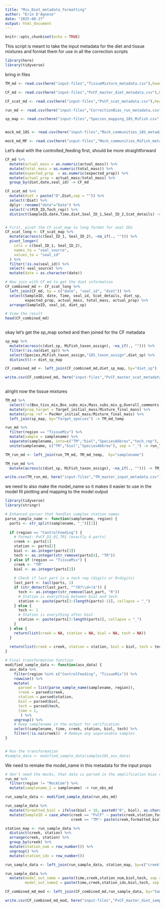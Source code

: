 ```yaml
---
title: "Mix_Diet_metadata_formatting"
author: "Erin D'Agnese"
date: "2025-08-27"
output: html_document
---
```


```r
knitr::opts_chunk$set(echo = TRUE)
```


This script is meant to take the input metadata for the diet and tissue mixtures and format them for use in all the correction scripts
```r
library(here)
library(tidyverse)
```

bring in files
```r
TM_md <- read.csv(here("input-files","TissueMixture_metadata.csv"),header = T,check.names = F)

CF_md <- read.csv(here("input-files","PvCF_master_diet_metadata.csv"),header = T,check.names = F)

CF_scat_md <- read.csv(here("input-files","PvCF_scat_metadata.csv"),header = T,check.names = F)

run_md <- read.csv(here("input-files","CorrectionBias_run_metadata.csv"),header = T,check.names = F)

sp_map <- read.csv(here("input-files","Species_mapping_18S_MiFish.csv"),header = T,check.names = F)


mock_md_18S <- read.csv(here("input-files","Mock_communities_18S_metadata.csv"),header = T,check.names = F)

mock_md_MF <- read.csv(here("input-files","Mock_communities_MiFish_metadata.csv"),header = T,check.names = F)

```

Let's deal with the controlled_feeding first, should be more straightforward
```r
CF_md %>% 
  mutate(actual_mass = as.numeric(actual_mass)) %>% 
  mutate(total_mass = as.numeric(total_mass)) %>% 
  mutate(expected_prop  = as.numeric(expected_prop)) %>% 
  mutate(actual_prop = actual_mass/total_mass) %>% 
  group_by(diet,date,seal_id) -> CF_md

CF_scat_md %>% 
  mutate(diet = paste("D",Diet,sep = "")) %>% 
  select(!Diet) %>% 
  dplyr::rename("date"="Date") %>% 
  select(!c(PCR_ID,Tech_rep)) %>% 
  distinct(SampleID,date,Time,diet,Seal_ID_1,Seal_ID_2,Scat_details) -> CF_scat_map


# First, pivot the CF_scat_map to long format for seal IDs
CF_scat_long <- CF_scat_map %>%
  mutate(across(c(Seal_ID_1, Seal_ID_2), ~na_if(., ""))) %>%
  pivot_longer(
    cols = c(Seal_ID_1, Seal_ID_2),
    names_to = "seal_source",
    values_to = "seal_id"
  ) %>%
  filter(!is.na(seal_id)) %>%
  select(-seal_source) %>% 
  mutate(date = as.character(date))

# Now join with CF_md to get the diet information
CF_combined_md <- CF_scat_long %>%
  left_join(CF_md, by = c("date", "seal_id", "diet")) %>%
  select(SampleID, date, Time, seal_id, Scat_details, diet_sp, 
         expected_prop, actual_mass, total_mass, actual_prop) %>%
  arrange(SampleID, seal_id, diet_sp)

# View the result
head(CF_combined_md)
  
```
okay let's get the sp_map sorted and then joined for the CF metadata
```r
sp_map %>% 
  mutate(across(c(diet_sp, MiFish_taxon_assign), ~na_if(., ""))) %>%
  filter(!is.na(diet_sp)) %>% 
  select(Species,MiFish_taxon_assign,"18S_taxon_assign",diet_sp) %>% 
  distinct()-> diet_sp_map

CF_combined_md <- left_join(CF_combined_md,diet_sp_map, by="diet_sp")

write.csv(CF_combined_md, here("input-files","PvCF_master_scat_metadata.csv"),row.names = F)
  
```

alright now the tissue mixtures
```r
TM_md %>% 
  select(!c(Box_tiss_mix,Box_subs_mix,Mass_subs_mix_g,Overall_comments,Lost_mass,After_mix_mass,Subsampled_mix,Date,PacHer_sampleID)) %>% 
  mutate(prop_target = Target_initial_mass/Mixture_final_mass) %>% 
  mutate(prop_ref = PacHer_initial_mass/Mixture_final_mass) %>% 
  left_join(sp_map, by="Target_species") -> TM_md_temp

run_md %>% 
  filter(region == "TissueMix") %>% 
  mutate(sample = samplename) %>% 
  separate(samplename, into=c("TM","biol","SpeciesAbbrev","tech_rep"), sep = "_") %>% 
  unite(samplename, c("TM","biol","SpeciesAbbrev"), sep = "_") -> run_TM_md

TM_run_md <- left_join(run_TM_md, TM_md_temp,  by="samplename")

TM_run_md %>% 
  mutate(across(c(diet_sp, MiFish_taxon_assign), ~na_if(., ""))) -> TM_run_md

write.csv(TM_run_md, here("input-files","TM_master_input_metadata.csv"), row.names = F)
```

we need to also make the model_name so it makes it easier to use in the model fit plotting and mapping to the model output 
```r
library(tidyverse)
library(stringr)

# Enhanced parser that handles complex station names
parse_sample_name <- function(samplename, region) {
  parts <- str_split(samplename, "_")[[1]]
  
  if (region == "ControlFeeding") {
    # Format: PvCF_D1_01_TR1 (exactly 4 parts)
    creek <- parts[1]
    station <- parts[2]
    biol <- as.integer(parts[3])
    tech <- as.integer(str_remove(parts[4], "TR"))
  } else if (region == "TissueMix") {
    creek <- "TM"
    biol <- as.integer(parts[2])
    
    # Check if last part is a tech rep (digits or R+digits)
    last_part <- tail(parts, 1)
    if (str_detect(last_part, "^(R?\\d+)$")) {
      tech <- as.integer(str_remove(last_part, "R"))
      # Station is everything between biol and tech
      station <- paste(parts[3:(length(parts)-1)], collapse = "_")
    } else {
      tech <- 1
      # Station is everything after biol
      station <- paste(parts[3:length(parts)], collapse = "_")
    }
  } else {
    return(list(creek = NA, station = NA, biol = NA, tech = NA))
  }
  
  return(list(creek = creek, station = station, biol = biol, tech = tech))
}

# Final transformation function
modified_sample_data <- function(asv_data) {
  asv_data %>%
    filter(region %in% c("ControlFeeding", "TissueMix")) %>%
    rowwise() %>%
    mutate(
      parsed = list(parse_sample_name(samplename, region)),
      creek = parsed$creek,
      station = parsed$station,
      biol = parsed$biol,
      tech = parsed$tech,
      time = 1,
       ) %>%
    ungroup() %>%
    # Keep samplename in the output for verification
    select(samplename, time, creek, station, biol, tech) %>%
    filter(!is.na(creek))  # Remove any unparseable samples
}


# Run the transformation
#sample_data <- modified_sample_data(samples18S_asv_data)


```

We need to remake the model_name in this metadata for the input props 
```r
# don't need the mocks, that data is parsed in the amplification bias correction script
run_md %>% 
  filter(region != "MockCom") %>% 
  mutate(samplename_2 = samplename) -> run_obs_md

run_sample_data <- modified_sample_data(run_obs_md)

run_sample_data %>% 
  mutate(formatted_biol = ifelse(biol < 10, paste0("0", biol), as.character(biol))) %>% 
  mutate(SampleID = case_when(creek == "PvCF" ~ paste(creek,station,formatted_biol,sep = "_"),
                              creek == "TM"~ paste(creek,formatted_biol,station, sep = "_"))) -> run_sample_data

station_map <- run_sample_data %>% 
  distinct(creek, station) %>% 
  arrange(creek, station) %>% 
  group_by(creek) %>% 
  mutate(station_num = row_number()) %>% 
  ungroup() %>% 
  mutate(station_idx = row_number())  

run_sample_data <- left_join(run_sample_data, station_map, by=c("creek","station"))  

run_sample_data %>% 
  mutate(model_out_name = paste(time,creek,station_num,biol,tech, sep = "."),
         model_out_name2 = paste(time,creek,station_idx,biol,tech, sep = ".")) -> run_sample_data

CF_combined_md_mod <- left_join(CF_combined_md,run_sample_data, by="SampleID")

write.csv(CF_combined_md_mod, here("input-files","PvCF_master_diet_sample_metadata.csv"), row.names = F)
  
```

